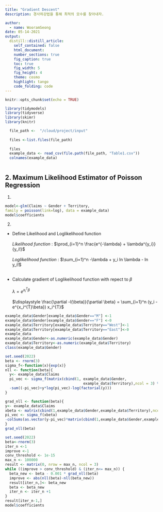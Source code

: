 ```yaml
---
title: "Gradient Descent"
description: 경사하강법을 통해 최적의 모수를 찾아내자.

author:
  - name: WooramSeong
date: 05-14-2021
output:
  distill::distill_article:
    self_contained: false
    html_document:
    number_sections: true
    fig_caption: true
    toc: true
    fig_width: 5
    fig_height: 4
    theme: cosmo
    highlight: tango
    code_folding: code
---
```

```r
knitr::opts_chunk$set(echo = TRUE)
```


```r
library(tidymodels)
library(tidyverse) 
library(skimr)
library(knitr)
```

```r
  
  file_path <-  "/cloud/project/input"
  
  files <-list.files(file_path)
  
  files
  example_data <- read_csv(file.path(file_path, "Table1.csv"))
  colnames(example_data)
                    
```

## 2. Maximum Likelihood Estimator of Poisson Regression

(1)


```r
model<-glm(Claims ~ Gender + Territory,
family = poisson(link=log), data = example_data)
model$coefficients
```

(2)
- Define Likelihood and Loglikelihood function
\
\
*Likelihood function* : $\prod_{i=1}^n  \frac{e^{-\lambda} + \lambda^{y_i}} {y_i!}$
\
\
*Loglikelihood function* : $\sum_{i=1}^n  -\lambda + y_i ln \lambda - ln y_i!$
\
\

- Calculate gradient of Loglikelihood function with repect to $\beta$
\
\
$\lambda=e^{x_i^{T}\beta}$
\
\
$\displaystyle \frac{\partial -l(\beta)}{\partial \beta} = \sum_{i=1}^n (y_i - e^{x_i^{T}\beta}) x_i^{T}$


```r
example_data$Gender[example_data$Gender=="M"] <-1
example_data$Gender[example_data$Gender=="F"] <-0
example_data$Territory[example_data$Territory=="West"]<-1
example_data$Territory[example_data$Territory=="East"]<-0
example_data
example_data$Gender<-as.numeric(example_data$Gender)
example_data$Territory<-as.numeric(example_data$Territory)
class(example_data$Gender)
```


```r
set.seed(2022)
beta <- rnorm(3)
sigma_f<-function(x){exp(x)}
nll <- function(beta){
  y<- example_data$Claims
  pi_vec <- sigma_f(matrix(cbind(1, example_data$Gender,
                                    example_data$Territory),ncol = 3) %*% matrix(beta, nrow = 3))
  -sum((-pi_vec)+y*log(pi_vec)-log(factorial(y)))
}
```

```r
grad_nll <- function(beta){
y<- example_data$Claims
xbeta <- matrix(cbind(1,example_data$Gender,example_data$Territory),ncol=3) %*% beta
pi_vec <- sigma_f(xbeta)
-colSums(as.vector(y-pi_vec)*matrix(cbind(1,example_data$Gender,example_data$Territory),ncol=3))
}
grad_nll(beta)
```

```r
set.seed(2022)
beta<-rnorm(3)
iter_n <-1
improve <-1
conv_threshold <- 1e-15
max_n <- 100000
result <- matrix(0, nrow = max_n, ncol = 3)
while ((improve > conv_threshold) & (iter_n<= max_n)) {
  beta_new <- beta - 0.001 * grad_nll(beta)
  improve <- abs(nll(beta)-nll(beta_new))
  result[iter_n,]<- beta_new
  beta <- beta_new
  iter_n <- iter_n +1
}
result[iter_n-1,]
model$coefficients
```